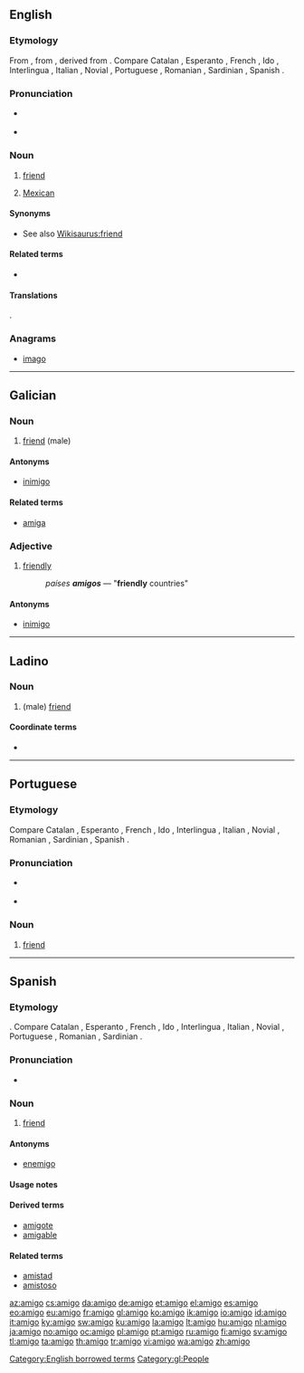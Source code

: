 ==English==

===Etymology===
From {{etyl|es}}, from {{etyl|la}} {{term|amicus||friend|lang=la}}, derived from {{term|amo|amare|love|lang=la}}. Compare Catalan {{term|amic|lang=ca}}, Esperanto {{term|amiko|lang=eo}}, French {{term|ami|lang=fr}}, Ido {{term|amiko|lang=io}}, Interlingua {{term|amico|lang=ia}}, Italian {{term|amico|lang=it}}, Novial {{term|amike|lang=nov}}, Portuguese {{term|amigo|lang=pt}}, Romanian {{term|amic|lang=ro}}, Sardinian {{term|amícu|lang=sc}}, Spanish {{term|amigo|lang=es}}.

===Pronunciation===
* {{a|UK}} {{IPA|/əˈmiː.ɡəʊ/}}
* {{a|US}} {{IPA|[əˈmiɡoʊ]}}

===Noun===
{{tearoom}}
{{en-noun}}

# {{context|casual term}} [[friend]]
# {{context|casual term|mainly California|informal}} [[Mexican]]

====Synonyms====
* See also [[Wikisaurus:friend]]

====Related terms====
* {{onym||amiga|gloss=female friend; female Mexican}}

====Translations====
{{trans-see|friend}}.
{{trans-top|informal: Mexican}}
{{trans-mid}}
{{trans-bottom}}

===Anagrams===
* [[imago#English|imago]]

[[Category:English borrowed terms]]

----

==Galician==

===Noun===
{{gl-noun|m}}

# [[friend]] (male)

====Antonyms====
* {{sense|friend}} [[inimigo]]

====Related terms====
* [[amiga]]

===Adjective===
{{gl-adj|f=amiga}}

# [[friendly]]
#: ''países '''amigos''''' — "'''friendly''' countries"

====Antonyms====
* {{sense|friendly}} [[inimigo]]

[[Category:gl:People]]

----

==Ladino==

===Noun===
{{lad-noun|l|heb=אמיגו|g=m}}

# (male) [[friend]]

====Coordinate terms====
* {{l|lad|amiga}}

----

==Portuguese==

===Etymology===
Compare Catalan {{term|amic}}, Esperanto {{term|amiko}}, French {{term|ami}}, Ido {{term|amiko}}, Interlingua {{term|amico}}, Italian {{term|amico}}, Novial {{term|amike}}, Romanian {{term|amic}}, Sardinian {{term|amícu}}, Spanish {{term|amigo|lang=es}}.

===Pronunciation===
* {{a|PT}} {{IPA|/ɐˈmiɣu/|lang=pt}}
* {{a|BR}} {{IPA|/ɐ̃ˈmiɡʊ/|lang=pt}}

===Noun===
{{pt-noun|m|f=amiga}}

# [[friend]]

----

==Spanish==

===Etymology===
{{etyl|la|es}} {{term|amicus||friend}}.  Compare Catalan {{term|amic}}, Esperanto {{term|amiko}}, French {{term|ami}}, Ido {{term|amiko}}, Interlingua {{term|amico}}, Italian {{term|amico}}, Novial {{term|amike}}, Portuguese {{term|amigo|lang=pt}}, Romanian {{term|amic}}, Sardinian {{term|amícu}}.

===Pronunciation===
* {{IPA|lang=es|/aˈmiɣo/}}

===Noun===
{{es-noun|m|f=amiga}}

# [[friend]]

====Antonyms====
* [[enemigo]]

====Usage notes====
{{es-note-noun-mf}}

====Derived terms====
* [[amigote]] {{m}}
* [[amigable]]

====Related terms====
* [[amistad]]
* [[amistoso]]

[[az:amigo]]
[[cs:amigo]]
[[da:amigo]]
[[de:amigo]]
[[et:amigo]]
[[el:amigo]]
[[es:amigo]]
[[eo:amigo]]
[[eu:amigo]]
[[fr:amigo]]
[[gl:amigo]]
[[ko:amigo]]
[[ik:amigo]]
[[io:amigo]]
[[id:amigo]]
[[it:amigo]]
[[ky:amigo]]
[[sw:amigo]]
[[ku:amigo]]
[[la:amigo]]
[[lt:amigo]]
[[hu:amigo]]
[[nl:amigo]]
[[ja:amigo]]
[[no:amigo]]
[[oc:amigo]]
[[pl:amigo]]
[[pt:amigo]]
[[ru:amigo]]
[[fi:amigo]]
[[sv:amigo]]
[[tl:amigo]]
[[ta:amigo]]
[[th:amigo]]
[[tr:amigo]]
[[vi:amigo]]
[[wa:amigo]]
[[zh:amigo]]